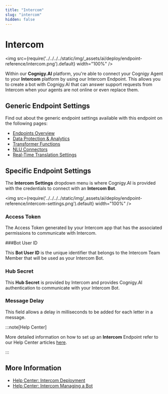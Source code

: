 ```yaml
---
title: "Intercom" 
slug: "intercom" 
hidden: false 
---
```


# Intercom
<img src={require('../../../../static/img/_assets/ai/deploy/endpoint-reference/intercom.png').default} width="100%" />

Within our **Cognigy.AI** platform, you're able to connect your Cognigy Agent to your **Intercom** platform by using our Intercom Endpoint. This allows you to create a bot with Cognigy.AI that can answer support requests from Intercom when your agents are not online or even replace them.

## Generic Endpoint Settings

Find out about the generic endpoint settings available with this endpoint on the following pages:

- [Endpoints Overview](../endpoints/overview.mdx) 
- [Data Protection & Analytics](../endpoints/data-protection-and-analytics.mdx)
- [Transformer Functions](../endpoints/transformers/transformers.mdx) 
- [NLU Connectors](../../empower/nlu/external/nlu-connectors.mdx)
- [Real-Time Translation Settings](../endpoints/real-time-translation-settings.mdx)

## Specific Endpoint Settings

The **Intercom Settings** dropdown menu is where Cognigy.AI is provided with the credentials to connect with an **Intercom Bot**.

<img src={require('../../../../static/img/_assets/ai/deploy/endpoint-reference/intercom-settings.png').default} width="100%" />

### Access Token

The Access Token generated by your Intercom app that has the associated permissions to communicate with Intercom.

###Bot User ID

This **Bot User ID** is the unique identifier that belongs to the Intercom Team Member that will be used as your Intercom Bot.

### Hub Secret

This **Hub Secret** is provided by Intercom and provides Cognigy.AI authentication to communicate with your Intercom Bot.

### Message Delay

This field allows a delay in milliseconds to be added for each letter in a message.

:::note[Help Center]

  More detailed information on how to set up an **Intercom** Endpoint refer to our Help Center articles [here](https://support.cognigy.com/hc/en-us/articles/360016183040-Intercom-Deploy-an-Endpoint?_ga=2.8010610.1313962342.1600679342-336273911.1592472592).

:::

## More Information

- [Help Center: Intercom Deployment](https://support.cognigy.com/hc/en-us/articles/360016183040-Intercom-Deploy-an-Endpoint)
- [Help Center: Intercom Managing a Bot](https://support.cognigy.com/hc/en-us/articles/360016183200-Intercom-Managing-the-Intercom-Bot)